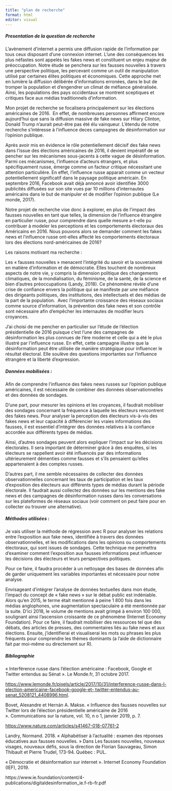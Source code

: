```yaml
---
title: "plan de recherche"
format: html
editor: visual
---
```


##### Presentation de la question de recherche

L'avènement d'internet a permis une diffusion rapide de l'information par tous ceux disposant d'une connexion internet. L'une des conséquences les plus néfastes sont appelés les fakes news et constituent un enjeu majeur de préoccupation. Notre étude se penchera sur les fausses nouvelles à travers une perspective politique, les percevant comme un outil de manipulation utilisé par certaines élites politiques et économiques. Cette approche met en lumière la diffusion délibérée d'informations erronées, dans le but de tromper la population et d'engendrer un climat de méfiance généralisée. Ainsi, les populations des pays occidentaux se montrent sceptiques et critiques face aux médias traditionnels d'information.

Mon projet de recherche se focalisera principalement sur les élections américaines de 2016.  En effet, de nombreuses personnes affirment encore aujourd'hui que sans la diffusion massive de fake news sur Hilary Clinton, Donald Trump n'aurait peut-être pas été élu vainqueur. L'étendu de notre recherche s'intéresse à l'influence deces campagnes de désinformation sur l'opinion publique.

Après avoir mis en évidence le rôle potentiellement décisif des fake news dans l'issue des élections américaines de 2016, il devient impératif de se pencher sur les mécanismes sous-jacents à cette vague de désinformation. Parmi ces mécanismes, l'influence d'acteurs étrangers, et plus spécifiquement russe, émerge comme un facteur critique nécessitant une attention particulière. En effet, l'influence russe apparait comme un vecteur potentiellement significatif dans le paysage politique américain. En septembre 2016, Facebook avait déjà annoncé avoir identifiée 3000 publicités diffusées sur son site vues par 10 millions d'internautes américains dans le but de manipuler et de modifier l'opinion publique (Le monde, 2017).

Notre projet de recherche vise donc à explorer, en plus de l'impact des fausses nouvelles en tant que telles, la dimension de l'influence étrangère en particulier russe, pour comprendre dans quelle mesure a-t-elle pu contribuer à modeler les perceptions et les comportements électoraux des Américains en 2016. Nous pouvons alors se demander comment les fakes news et l'influence russe ont-elles affecté les comportements électoraux lors des élections nord-américaines de 2016?  

Les raisons motivant ma recherche :

Les « fausses nouvelles » menacent l'intégrité du savoir et la souveraineté en matière d'information et de démocratie. Elles touchent de nombreux aspects de notre vie, y compris la dimension politique des changements climatiques, de la mondialisation, du féminisme, de la santé, de la science et bien d'autres préoccupations (Landy, 2018). Ce phénomène révèle d'une crise de confiance envers la politique qui se manifeste par une méfiance des dirigeants politiques, des institutions, des intellectuels et des médias de la part de la population.  Avec l'importante croissance des réseaux sociaux comme source d'information, la prévention des fake news et son contrôle sont nécessaire afin d'empêcher les internautes de modifier leurs croyances.

J'ai choisi de me pencher en particulier sur l'étude de l'élection présidentielle de 2016 puisque c'est l'une des campagnes de désinformation les plus connues de l'ère moderne et celle qui a été le plus illustré par l'influence russe. En effet, cette campagne illustre que la désinformation peut être utilisée de manière stratégique pour influencer le résultat électoral. Elle soulève des questions importantes sur l'influence étrangère et la liberté d'expression.

##### Données mobilisées :

Afin de comprendre l'influence des fakes news russes sur l'opinion publique américaines, il est nécessaire de combiner des données observationnelles et des données de sondages.

D'une part, pour mesurer les opinions et les croyances, il faudrait mobiliser des sondages concernant la fréquence à laquelle les électeurs rencontrent des fakes news. Pour analyser la perception des électeurs vis-à-vis des fakes news et leur capacité à différencier les vraies informations des fausses, il est essentiel d'intégrer des données relatives à la confiance accordée aux différents types de médias.

Ainsi, d'autres sondages peuvent alors expliquer l'impact sur les décisions électorales. Il sera important de déterminer grâce à des enquêtes, si les électeurs se rappellent avoir été influencés par des informations ultérieurement démenties comme fausses et s'ils pensaient qu'elles appartenaient à des comptes russes.

D'autres part, il me semble nécessaires de collecter des données observationnelles concernant les taux de participation et les taux d'exposition des électeurs aux différents types de médias durant la période électorale. Il faudrait aussi collectez des données sur les mentions des fake news et des campagnes de désinformation russes dans les conversations sur les plateformes de réseaux sociaux (voir comment on peut faire pour en collecter ou trouver une alternative).

##### Méthodes utilisées :

Je vais utiliser la méthode de régression avec R pour analyser les relations entre l'exposition aux fake news, identifiée à travers des données observationnelles, et les modifications dans les opinions ou comportements électoraux, qui sont issues de sondages. Cette technique me permettra d'examiner comment l'exposition aux fausses informations peut influencer les décisions des électeurs et leurs perspectives politiques.

Pour ce faire, il faudra procéder à un nettoyage des bases de données afin de garder uniquement les variables importantes et nécessaire pour notre analyse.

Envisageant d'intégrer l'analyse de données textuelles dans mon étude, l'impact du concept de « fake news » sur le débat public est indéniable. Alors qu'en 2015, le terme était mentionné à peine 1 800 fois dans les médias anglophones, une augmentation spectaculaire a été mentionnée par la suite. D'ici 2018, le volume de mentions avait grimpé à environ 100 000, soulignant ainsi l'ascension croissante de ce phénomène (Internet Economy Foundation). Pour ce faire, il faudrait mobiliser des ressources tel que des débats, des articles de presses, des commentaires liés au fake news et aux élections. Ensuite, j'identifierai et visualiserai les mots ou phrases les plus fréquents pour comprendre les thèmes dominants (a l'aide de dictionnaire fait par moi-même ou directement sur R).

##### Bibliographie

« Interférence russe dans l'élection américaine : Facebook, Google et Twitter entendus au Sénat ». Le Monde.fr, 31 octobre 2017. 

[https://www.lemonde.fr/pixels/article/2017/10/31/interference-russe-dans-l-election-americaine-facebook-google-et- twitter-entendus-au-senat_5208121_4408996.html](https://www.lemonde.fr/pixels/article/2017/10/31/interference-russe-dans-l-election-americaine-facebook-google-et-%20twitter-entendus-au-senat_5208121_4408996.html).

Bovet, Alexandre et Hernán A. Makse. « Influence des fausses nouvelles sur Twitter lors de l'élection présidentielle américaine de 2016 ». Communications sur la nature, vol. 10, n o 1, janvier 2019, p. 7. 

<https://www.nature.com/articles/s41467-018-07761-2>

Landry, Normand. 2018. « Alphabétiser à l'actualité : examen des réponses éducatives aux fausses nouvelles. » Dans Les fausses nouvelles, nouveaux visages, nouveaux défis, sous la direction de Florian Sauvageau, Simon Thibault et Pierre Trudel, 173-94. Québec : PUL.

« Démocratie et désinformation sur internet ». Internet Economy Foundation (IEF), 2019.

https://www.ie.foundation/content/4-publications/digitaldesinformation_ie.f-rb-fr.pdf\
